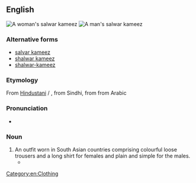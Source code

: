 ==English==
{{wikipedia|salwar kameez}}
[[Image:Pakistani salwar kameez, Zarmina Fashions.jpg|thumb|A woman's salwar kameez]]
[[Image:Daura Suruwal by Mahalaxmi Silwal.jpg|thumb|A man's salwar kameez]]

===Alternative forms===
* [[salvar kameez]]
* [[shalwar kameez]]
* [[shalwar-kameez]]

===Etymology===
From [[Hindustani]] {{m|hi|सलवार क़मीज़}} / {{m|ur|سلوار قمیص|tr=salvār qamīs}}, from Sindhi, from {{m|fa|قمیص}} from Arabic

===Pronunciation===
* {{IPA|/ˈsʌlvɒː kəˈmiːs/|lang=en}}

===Noun===
{{en-noun|salwar kameezes}}

# An outfit worn in South Asian countries comprising colourful loose trousers and a long shirt for females and plain and simple for the males.
#* {{quote-journal
|date=April 6, 2017
|author=Samira Shackle
|title=On the frontline with Karachi’s ambulance drivers
|work=the Guardian
|url=https://www.theguardian.com/world/2017/apr/06/on-the-frontline-with-karachis-ambulance-drivers
|page=
|passage=Kazmi has a persistent cough and frequently quotes Karl Marx. Despite the heat, he wears a woolly hat and a waistcoat over his '''salwar kameez'''.}}

[[Category:en:Clothing]]